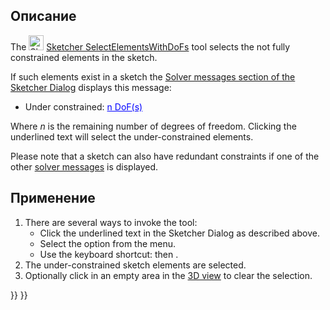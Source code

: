 <languages/>

<div class="mw-translate-fuzzy">
{{Docnav/ru
|[[Sketcher_ToggleDrivingConstraint/ru|Переключить ограничения в  построительные/основные]]
|[[Sketcher_CloseShape/ru|Замкнуть фигуру]]
|[[Sketcher_Workbench/ru|Верстак "Sketcher"]]
|IconL=Sketcher_ToggleDrivingConstraint.svg
|IconR=Sketcher_CloseShape.svg‎
|IconC=Workbench_Sketcher.svg
}}
</div>

<div class="mw-translate-fuzzy">
{{GuiCommand/ru
|Name/ru=Выбрать геометрию имеющую неограниченные степени свободы
|Name=Sketcher_SelectElementsWithDoFs
|MenuLocation=Sketch → Инструменты для эскиза → Выбрать геометрию имеющую неограниченные степени свободы
|Workbenches=[[Sketcher_Workbench/ru|Sketcher]]
|Version=0.18
}}
</div>

<span id="Description"></span>
==Описание==

The [[Image:Sketcher_SelectElementsWithDoFs.svg|24px]] [[Sketcher_SelectElementsWithDoFs|Sketcher SelectElementsWithDoFs]] tool selects the not fully constrained elements in the sketch.

If such elements exist in a sketch the [[Sketcher_Dialog#Solver_messages|Solver messages section of the Sketcher Dialog]] displays this message:
* Under constrained: <span style="color:blue;text-decoration:underline;">n DoF(s)</span>
Where ''n'' is the remaining number of degrees of freedom. Clicking the underlined text will select the under-constrained elements.

Please note that a sketch can also have redundant constraints if one of the other [[Sketcher_Dialog#Solver_messages|solver messages]] is displayed.

<span id="Usage"></span>
==Применение==

# There are several ways to invoke the tool:
#* Click the underlined text in the Sketcher Dialog as described above.
#* Select the {{MenuCommand|Sketch → Sketcher visual → [[Image:Sketcher_SelectElementsWithDoFs.svg|16px]] Select unconstrained DoF}} option from the menu.
#* Use the keyboard shortcut: {{KEY|Z}} then {{KEY|F}}.
# The under-constrained sketch elements are selected.
# Optionally click in an empty area in the [[3D_view|3D view]] to clear the selection.


<div class="mw-translate-fuzzy">
{{Docnav/ru
|[[Sketcher_ToggleDrivingConstraint/ru|Переключить ограничения в  построительные/основные]]
|[[Sketcher_CloseShape/ru|Замкнуть фигуру]]
|[[Sketcher_Workbench/ru|Верстак "Sketcher"]]
|IconL=Sketcher_ToggleDrivingConstraint.svg
|IconR=Sketcher_CloseShape.svg‎
|IconC=Workbench_Sketcher.svg
}}
</div>

{{Sketcher_Tools_navi{{#translation:}}}}
{{Userdocnavi{{#translation:}}}}